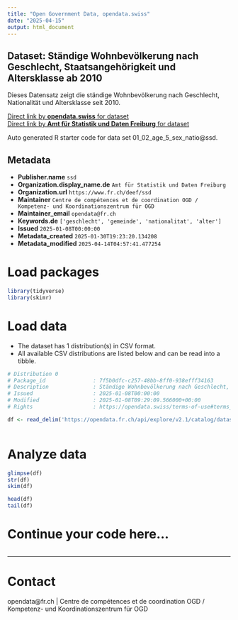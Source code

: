```yaml
---
title: "Open Government Data, opendata.swiss"
date: "2025-04-15"
output: html_document
---
```


## Dataset: Ständige Wohnbevölkerung nach Geschlecht, Staatsangehörigkeit und Altersklasse ab 2010

Dieses Datensatz zeigt die ständige Wohnbevölkerung nach Geschlecht, Nationalität und Altersklasse seit 2010.

[Direct link by **opendata.swiss** for dataset](https://opendata.swiss/de/dataset/standige-wohnbevolkerung-nach-geschlecht-staatsangehorigkeit-und-altersklasse-ab-2010)<br>
[Direct link by **Amt für Statistik und Daten Freiburg** for dataset](https://opendata.fr.ch/explore/dataset/01_02_age_5_sex_natio/)

Auto generated R starter code for data set 01_02_age_5_sex_natio@ssd.

## Metadata

- **Publisher.name** `ssd`
- **Organization.display_name.de** `Amt für Statistik und Daten Freiburg`
- **Organization.url** `https://www.fr.ch/deef/ssd`
- **Maintainer** `Centre de compétences et de coordination OGD / Kompetenz- und Koordinationszentrum für OGD`
- **Maintainer_email** `opendata@fr.ch`
- **Keywords.de** `['geschlecht', 'gemeinde', 'nationalitat', 'alter']`
- **Issued** `2025-01-08T00:00:00`
- **Metadata_created** `2025-01-30T19:23:20.134208`
- **Metadata_modified** `2025-04-14T04:57:41.477254`


# Load packages

```r

library(tidyverse)
library(skimr)

```

# Load data

-   The dataset has 1 distribution(s) in CSV format.
-   All available CSV distributions are listed below and can be read into a tibble.

```r

# Distribution 0
# Package_id               : 7f5b0dfc-c257-48bb-8ff0-938efff34163
# Description              : Ständige Wohnbevölkerung nach Geschlecht, Staatsangehörigkeit und Altersklasse ab 2010 (csv)
# Issued                   : 2025-01-08T00:00:00
# Modified                 : 2025-01-08T09:29:09.566000+00:00
# Rights                   : https://opendata.swiss/terms-of-use#terms_by

df <- read_delim('https://opendata.fr.ch/api/explore/v2.1/catalog/datasets/01_02_age_5_sex_natio/exports/csv?use_labels=true')



```

# Analyze data

```r

glimpse(df)
str(df)
skim(df)

head(df)
tail(df)

```

# Continue your code here...

```r

```

------------------------------------------------------------------------

# Contact

opendata@fr.ch | Centre de compétences et de coordination OGD / Kompetenz- und Koordinationszentrum für OGD
